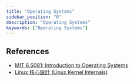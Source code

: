 ```yaml
---
title: "Operating Systems"
sidebar_position: "0"
description: "Operating Systems"
keywords: ["Operating Systems"]
---
```


## References

- [MIT 6.S081: Introduction to Operating Systems](/docs/MIT6S081/MIT6S081.mdx)
- [Linux 核心設計 (Linux Kernel Internals)](https://wiki.csie.ncku.edu.tw/linux/schedule)
